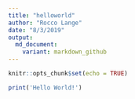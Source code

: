 ```yaml
---
title: "helloworld"
author: "Rocco Lange"
date: "8/3/2019"
output: 
  md_document:
    variant: markdown_github
---
```


```r
knitr::opts_chunk$set(echo = TRUE)
```

```r
print('Hello World!')
```

